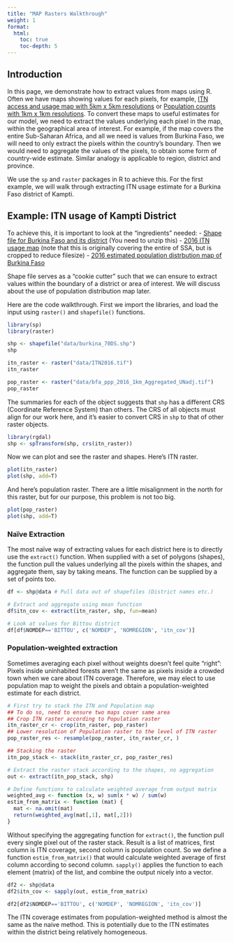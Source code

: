 ```yaml
---
title: "MAP Rasters Walkthrough"
weight: 1
format: 
  html: 
    toc: true
    toc-depth: 5
---
```


## Introduction

In this page, we demonstrate how to extract values from maps using R. Often we have maps showing values for each pixels, for example, [ITN access and usage map with 5km x 5km resolutions](https://malariaatlas.org/research-project/metrics-of-insecticide-treated-nets-distribution/) or [Population counts with 1km x 1km resolutions](https://hub.worldpop.org/geodata/summary?id=39516). To convert these maps to useful estimates for our model, we need to extract the values underlying each pixel in the map, within the geographical area of interest. For example, if the map covers the entire Sub-Saharan Africa, and all we need is values from Burkina Faso, we will need to only extract the pixels within the country's boundary. Then we would need to aggregate the values of the pixels, to obtain some form of country-wide estimate. Similar analogy is applicable to region, district and province.

We use the `sp` and `raster` packages in R to achieve this. For the first example, we will walk through extracting ITN usage estimate for a Burkina Faso district of Kampti.

## Example: ITN usage of Kampti District

To achieve this, it is important to look at the "ingredients" needed:
- [Shape file for Burkina Faso and its district](data/burkina_70DS.zip) (You need to unzip this)
- [2016 ITN usage map](data/ITN2016.tif) (note that this is originally covering the entire of SSA, but is cropped to reduce filesize)
- [2016 estimated population distrbution map of Burkina Faso](data/bfa_ppp_2016_1km_Aggregated_UNadj.tif)

Shape file serves as a "cookie cutter" such that we can ensure to extract values within the boundary of a district or area of interest. We will discuss about the use of population distribution map later.

Here are the code walkthrough. First we import the libraries, and load the input using `raster()` and `shapefile()` functions.
```r
library(sp)
library(raster)

shp <- shapefile("data/burkina_70DS.shp")
shp

itn_raster <- raster("data/ITN2016.tif")
itn_raster

pop_raster <- raster("data/bfa_ppp_2016_1km_Aggregated_UNadj.tif")
pop_raster
```

The summaries for each of the object suggests that `shp` has a different CRS (Coordinate Reference System) than others. The CRS of all objects must align for our work here, and it's easier to convert CRS in `shp` to that of other raster objects.

```r
library(rgdal)
shp <- spTransform(shp, crs(itn_raster))
```

Now we can plot and see the raster and shapes. Here's ITN raster.
```r
plot(itn_raster)
plot(shp, add=T)
```

And here's population raster. There are a little misalignment in the north for this raster, but for our purpose, this problem is not too big.
```r
plot(pop_raster)
plot(shp, add=T)
```

### Naïve Extraction
The most naïve way of extracting values for each district here is to directly use the `extract()` function. When supplied with a set of polygons (shapes), the function pull the values underlying all the pixels within the shapes, and aggregate them, say by taking means. The function can be supplied by a set of points too.

```r
df <- shp@data # Pull data out of shapefiles (District names etc.)

# Extract and aggregate using mean function
df$itn_cov <- extract(itn_raster, shp, fun=mean)

# Look at values for Bittou district
df[df$NOMDEP=='BITTOU', c('NOMDEP', 'NOMREGION', 'itn_cov')]
```

### Population-weighted extraction
Sometimes averaging each pixel without weights doesn't feel quite "right": Pixels inside uninhabited forests aren't the same as pixels inside a crowded town when we care about ITN coverage. Therefore, we may elect to use population map to weight the pixels and obtain a population-weighted estimate for each district.

```r
# First try to stack the ITN and Population map
## To do so, need to ensure two maps cover same area
## Crop ITN raster according to Population raster
itn_raster_cr <- crop(itn_raster, pop_raster)
## Lower resolution of Population raster to the level of ITN raster
pop_raster_res <- resample(pop_raster, itn_raster_cr, )

## Stacking the raster
itn_pop_stack <- stack(itn_raster_cr, pop_raster_res)

# Extract the raster stack according to the shapes, no aggregation
out <- extract(itn_pop_stack, shp)

# Define functions to calculate weighted average from output matrix
weighted_avg <- function (x, w) sum(x * w) / sum(w)
estim_from_matrix <- function (mat) {
  mat <- na.omit(mat)
  return(weighted_avg(mat[,1], mat[,2]))
}

```

Without specifying the aggregating function for `extract()`, the function pull every single pixel out of the raster stack. Result is a list of matrices, first column is ITN coverage, second column is population count. So we define a function `estim_from_matrix()` that would calculate weighted average of first column according to second column. `sapply()` applies the function to each element (matrix) of the list, and combine the output nicely into a vector.

```r
df2 <- shp@data
df2$itn_cov <- sapply(out, estim_from_matrix)

df2[df2$NOMDEP=='BITTOU', c('NOMDEP', 'NOMREGION', 'itn_cov')]
```

The ITN coverage estimates from population-weighted method is almost the same as the naive method. This is potentially due to the ITN estimates within the district being relatively homogeneous.

